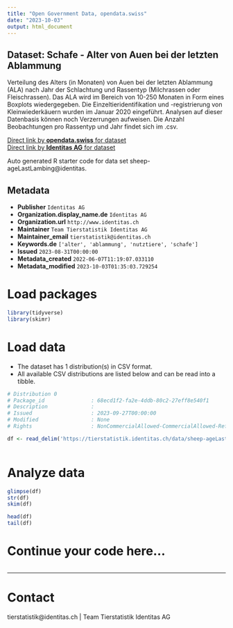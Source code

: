 ```yaml
---
title: "Open Government Data, opendata.swiss"
date: "2023-10-03"
output: html_document
---
```


## Dataset: Schafe - Alter von Auen bei der letzten Ablammung

Verteilung des Alters (in Monaten) von Auen bei der letzten Ablammung (ALA) nach Jahr der Schlachtung und Rassentyp (Milchrassen oder Fleischrassen). Das ALA wird im Bereich von 10-250 Monaten in Form eines Boxplots wiedergegeben. Die Einzeltieridentifikation und -registrierung von Kleinwiederkäuern wurden im Januar 2020 eingeführt. Analysen auf dieser Datenbasis können noch Verzerrungen aufweisen. Die Anzahl Beobachtungen pro Rassentyp und Jahr findet sich im .csv.

[Direct link by **opendata.swiss** for dataset](https://opendata.swiss/de/dataset/schafe-alter-von-auen-bei-der-letzten-ablammung)<br>
[Direct link by **Identitas AG** for dataset](https://tierstatistik.identitas.ch/)

Auto generated R starter code for data set sheep-ageLastLambing@identitas.

## Metadata

- **Publisher** `Identitas AG`
- **Organization.display_name.de** `Identitas AG`
- **Organization.url** `http://www.identitas.ch`
- **Maintainer** `Team Tierstatistik Identitas AG`
- **Maintainer_email** `tierstatistik@identitas.ch`
- **Keywords.de** `['alter', 'ablammung', 'nutztiere', 'schafe']`
- **Issued** `2023-08-31T00:00:00`
- **Metadata_created** `2022-06-07T11:19:07.033110`
- **Metadata_modified** `2023-10-03T01:35:03.729254`


# Load packages

```r

library(tidyverse)
library(skimr)

```

# Load data

-   The dataset has 1 distribution(s) in CSV format.
-   All available CSV distributions are listed below and can be read into a tibble.

```r

# Distribution 0
# Package_id               : 68ecd1f2-fa2e-4ddb-80c2-27eff8e540f1
# Description              : 
# Issued                   : 2023-09-27T00:00:00
# Modified                 : None
# Rights                   : NonCommercialAllowed-CommercialAllowed-ReferenceRequired

df <- read_delim('https://tierstatistik.identitas.ch/data/sheep-ageLastLambing.csv')



```

# Analyze data

```r

glimpse(df)
str(df)
skim(df)

head(df)
tail(df)

```

# Continue your code here...

```r

```

------------------------------------------------------------------------

# Contact

tierstatistik@identitas.ch | Team Tierstatistik Identitas AG
